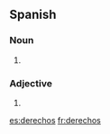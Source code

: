==Spanish==

===Noun===
{{infl|es|noun form|g=m|g2=p}}

# {{plural of|lang=Spanish|[[derecho]]|nocat=1}}

===Adjective===
{{infl|es|adjective form|g=m|g2=p}}

# {{plural of|lang=Spanish|[[derecho]]|nocat=1}}

[[es:derechos]]
[[fr:derechos]]